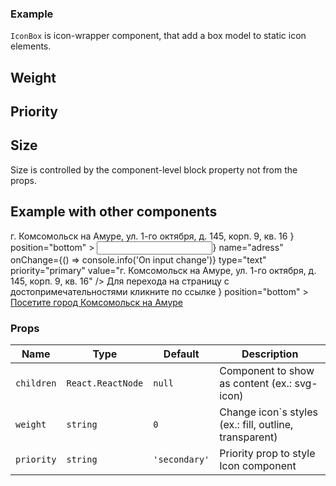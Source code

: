 
### Example

<!-- TODO update example with PRs FRNT-401 & FRNT-520 -->

`IconBox` is icon-wrapper component, that add a box model to static icon elements.

## Weight

<Playground>
  <IconBox priority="primary" weight="0">
    <IconClose />
  </IconBox>
  <IconBox priority="primary" weight="2">
    <IconClose />
  </IconBox>
  <IconBox priority="primary" weight="3">
    <IconClose />
  </IconBox>
</Playground>

## Priority

<Playground>
  <IconBox priority="secondary" weight="0">
    <IconClose />
  </IconBox>
  <IconBox priority="secondary" weight="2">
    <IconClose />
  </IconBox>
  <IconBox priority="secondary" weight="3">
    <IconClose />
  </IconBox>
</Playground>

## Size

Size is controlled by the component-level block property not from the props.

<Playground>
  <block.N>
    <IconBox priority="secondary" weight="3">
      <IconClose />
    </IconBox>
  </block.N>
  <block.XS>
    <IconBox priority="secondary" weight="3">
      <IconClose />
    </IconBox>
  </block.XS>
  <block.S>
    <IconBox priority="secondary" weight="3">
      <IconClose />
    </IconBox>
  </block.S>
  <block.M>
    <IconBox priority="secondary" weight="3">
      <IconClose />
    </IconBox>
  </block.M>
  <block.L>
    <IconBox priority="secondary" weight="3">
      <IconClose />
    </IconBox>
  </block.L>
</Playground>

## Example with other components

<Playground>
  <block.L style={{ width: '400px', padding: '100px' }}>
    <Tooltip
      message={
        <div style={{ display: 'flex', alignItems: 'flex-start' }}>
          <IconBox priority="default" weight="1">
            <IconInfo />
          </IconBox>
          <Box>
            <Text>г. Комсомольск на Амуре, ул. 1-го октября, д. 145, корп. 9, кв. 16</Text>
          </Box>
        </div>
      }
      position="bottom"
    >
      <Input
        leftIcon={<IconInfo />}
        name="adress"
        onChange={() => console.info('On input change')}
        type="text"
        priority="primary"
        value="г. Комсомольск на Амуре, ул. 1-го октября, д. 145, корп. 9, кв. 16"
      />
    </Tooltip>
  </block.L>
</Playground>

<Playground>
  <block.L style={{ display: 'flex', alignItems: 'center', padding: '100px' }}>
    <Tooltip
      message={
        <Box>
          <Text>Для перехода на страницу с достопримечательностями кликните по ссылке </Text>
        </Box>
      }
      position="bottom"
    >
      <block.S>
        <IconBox priority="default" weight="1" style={{ alignSelf: 'flex-start' }}>
          <IconInfo />
        </IconBox>
      </block.S>
    </Tooltip>
    <Box>
      <a href="/">Посетите город Комсомольск на Амуре </a>
    </Box>
  </block.L>
</Playground>

### Props

| Name       | Type              | Default       | Description                                            |
| ---------- | ----------------- | ------------- | ------------------------------------------------------ |
| `children` | `React.ReactNode` | `null`        | Component to show as content (ex.: svg-icon)           |
| `weight`   | `string`          | `0`           | Change icon`s styles (ex.: fill, outline, transparent) |
| `priority` | `string`          | `'secondary'` | Priority prop to style Icon component                  |
